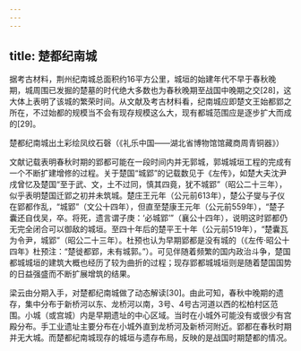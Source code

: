 ```yaml
---
---
---
```

title: 楚都纪南城
---




据考古材料，荆州纪南城总面积约16平方公里，城垣的始建年代不早于春秋晚期，城周围已发掘的楚墓的时代绝大多数也为春秋晚期至战国中晚期之交[28]，这大体上表明了该城的繁荣时间。从文献及考古材料看，纪南城应即楚文王始都郢之所在，不过始都的规模当不会有现存规模这么大，现有都城范围应是逐步扩大而成的[29]。



楚都纪南城出土彩绘凤纹石磬（《礼乐中国——湖北省博物馆馆藏商周青铜器》）

文献记载表明春秋时期的郢都可能在一段时间内并无郭城，郭城城垣工程的完成有一个不断扩建增修的过程。关于楚国“城郢”的记载数见于《左传》，如楚大夫沈尹戌曾忆及楚国“至于武、文，土不过同，慎其四竟，犹不城郢”（昭公二十三年），似乎表明楚国迁郢之初并未筑城。楚庄王元年（公元前613年），楚公子燮与子仪在郢都作乱，“城郢”（文公十四年），但直至楚康王元年（公元前559年），“楚子囊还自伐吴，卒。将死，遗言谓子庚：‘必城郢’”（襄公十四年），说明这时郢都仍无完全闭合可以御敌的城垣。至四十年后的楚平王十年（公元前519年），“楚囊瓦为令尹，城郢”（昭公二十三年）。杜预也认为早期郢都是没有城的（《左传·昭公十四年》杜预注：“楚徙都郢，未有城郭。”）。可见伴随着频繁的国内政治斗争，楚国都城城垣的建筑大概也经历了较为曲折的过程；现存郢都城城垣则是随着楚国国势的日益强盛而不断扩展增筑的结果。

梁云由分期入手，对楚都纪南城做了动态解读[30]。由此可知，春秋中晚期的遗存，集中分布于新桥河以东、龙桥河以南，3号、4号古河道以西的松柏村区范围。小城（或宫城）内是早期遗址的中心区域。当时在小城外可能没有或很少有宫殿分布。手工业遗址主要分布在小城外直到龙桥河及新桥河附近。郢都在春秋时期并无大城。而楚都纪南城现存的城垣与遗存布局，反映的是战国时期楚都的情况。